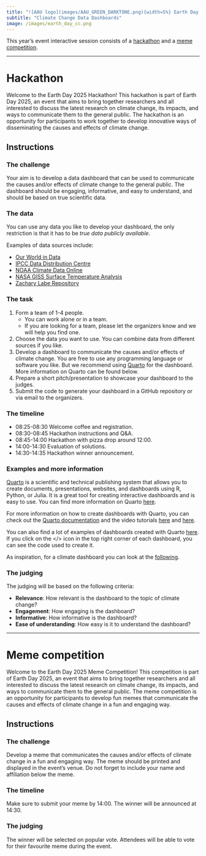 ```yaml
---
title: "![AAU logo](images/AAU_GREEN_DARKTONE.png){width=5%} Earth Day 2025"
subtitle: "Climate Change Data Dashboards"
image: /images/earth_day_cc.png
---
```


This year's event interactive session consists of a [hackathon](earthday2024_hackathon.qmd#hackathon) and a [meme competition](earthday2024_hackathon.qmd#meme-competition).

---

# Hackathon

Welcome to the Earth Day 2025 Hackathon! This hackathon is part of Earth Day 2025, an event that aims to bring together researchers and all interested to discuss the latest research on climate change, its impacts, and ways to communicate them to the general public. The hackathon is an opportunity for participants to work together to develop innovative ways of disseminating the causes and effects of climate change.

## Instructions

### The challenge

Your aim is to develop a data dashboard that can be used to communicate the causes and/or effects of climate change to the general public. The dashboard should be engaging, informative, and easy to understand, and should be based on true scientific data.

### The data

You can use any data you like to develop your dashboard, the only restriction is that it has to be *true data publicly available*. 

Examples of data sources include:

- [Our World in Data](https://ourworldindata.org/climate-change)
- [IPCC Data Distribution Centre](https://www.ipcc-data.org/)
- [NOAA Climate Data Online](https://www.ncei.noaa.gov/cdo-web/)
- [NASA GISS Surface Temperature Analysis](https://data.giss.nasa.gov/gistemp/)
- [Zachary Labe Repository](https://zacklabe.com/resources-and-data-references/)

### The task

1. Form a team of 1-4 people. 
   - You can work alone or in a team. 
   - If you are looking for a team, please let the organizers know and we will help you find one.
2. Choose the data you want to use. You can combine data from different sources if you like.
3. Develop a dashboard to communicate the causes and/or effects of climate change. You are free to use any programming language or software you like. But we recommend using [Quarto](https://quarto.org) for the dashboard. More information on Quarto can be found below. 
4. Prepare a short pitch/presentation to showcase your dashboard to the judges.
5. Submit the code to generate your dashboard in a GitHub repository or via email to the organizers.

### The timeline

- 08:25-08:30 Welcome coffee and registration.
- 08:30-08:45 Hackathon instructions and Q&A.
- 08:45-14:00 Hackathon with pizza drop around 12:00.
- 14:00-14:30 Evaluation of solutions.
- 14:30-14:35 Hackathon winner announcement.

### Examples and more information 

[Quarto](https://quarto.org) is a scientific and technical publishing system that allows you to create documents, presentations, websites, and dashboards using R, Python, or Julia. It is a great tool for creating interactive dashboards and is easy to use. You can find more information on Quarto [here](https://quarto.org).

For more information on how to create dashboards with Quarto, you can check out the [Quarto documentation](https://quarto.org/docs/dashboards/) and the video tutorials [here](https://youtu.be/HW7QbqI4fH0?si=aG2Sk_hucVNAzFhv) and [here](https://youtu.be/_VGJIPRGTy4?si=ituI4qh82WSA5mYk).

You can also find a lot of examples of dashboards created with Quarto [here](https://quarto.org/docs/gallery/#dashboards). If you click on the </> icon in the top right corner of each dashboard, you can see the code used to create it. 

As inspiration, for a climate dashboard you can look at the [following](https://everval.github.io/Dashboard-Breaching-1.5C/).



### The judging

The judging will be based on the following criteria:

- **Relevance**: How relevant is the dashboard to the topic of climate change?
- **Engagement**: How engaging is the dashboard?
- **Informative**: How informative is the dashboard?
- **Ease of understanding**: How easy is it to understand the dashboard?

---

# Meme competition

Welcome to the Earth Day 2025 Meme Competition! This competition is part of Earth Day 2025, an event that aims to bring together researchers and all interested to discuss the latest research on climate change, its impacts, and ways to communicate them to the general public. The meme competition is an opportunity for participants to develop fun memes that communicate the causes and effects of climate change in a fun and engaging way.

## Instructions

### The challenge

Develop a meme that communicates the causes and/or effects of climate change in a fun and engaging way. The meme should be printed and displayed in the event's venue. Do not forget to include your name and affiliation below the meme.

### The timeline

Make sure to submit your meme by 14:00. The winner will be announced at 14:30.

### The judging

The winner will be selected on popular vote. Attendees will be able to vote for their favourite meme during the event.
